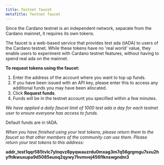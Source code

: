 ```yaml
---
title: Testnet faucet
metaTitle: Testnet faucet
---
```



Since the Cardano testnet is an independent network, separate from the Cardano mainnet, it requires its own tokens.

The faucet is a web-based service that provides test ada (tADA) to users of the Cardano
testnet. While these tokens have no 'real world' value, they enable users to
experiment with Cardano testnet features, without having to spend real ada on
the mainnet.

**To request tokens using the faucet:**

1. Enter the address of the account where you want to top up funds.
1. If you have been issued with an API key, please enter this to access any
   additional funds you may have been allocated.
1. Click **Request funds**.
1. Funds will be in the testnet account you specified within a few minutes.

_We have applied a daily faucet limit of 1000 test ada a day for each testnet
user to ensure everyone has access to funds._

Default funds are in tADA.

<Faucet />

_When you have finished using your test tokens, please return them to the faucet
so that other members of the community can use them. Please return your test
tokens to this address:_

**addr_test1qqr585tvlc7ylnqvz8pyqwauzrdu0mxag3m7q56grgmgu7sxu2hyfhlkwuxupa9d5085eunq2qywy7hvmvej456flknswgndm3**

